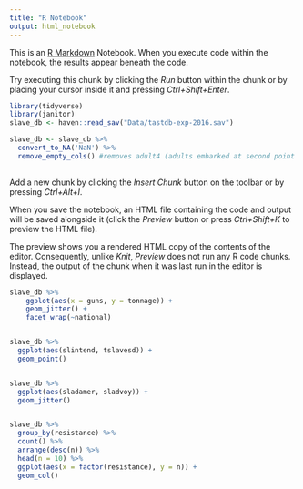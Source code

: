 ```yaml
---
title: "R Notebook"
output: html_notebook
---
```


This is an [R Markdown](http://rmarkdown.rstudio.com) Notebook. When you execute code within the notebook, the results appear beneath the code. 

Try executing this chunk by clicking the *Run* button within the chunk or by placing your cursor inside it and pressing *Ctrl+Shift+Enter*. 

```r
library(tidyverse)
library(janitor)
slave_db <- haven::read_sav("Data/tastdb-exp-2016.sav")

slave_db <- slave_db %>% 
  convert_to_NA('NaN') %>% 
  remove_empty_cols() #removes adult4 (adults embarked at second point of purchase)
  
```

Add a new chunk by clicking the *Insert Chunk* button on the toolbar or by pressing *Ctrl+Alt+I*.

When you save the notebook, an HTML file containing the code and output will be saved alongside it (click the *Preview* button or press *Ctrl+Shift+K* to preview the HTML file).

The preview shows you a rendered HTML copy of the contents of the editor. Consequently, unlike *Knit*, *Preview* does not run any R code chunks. Instead, the output of the chunk when it was last run in the editor is displayed.

```r
slave_db %>% 
    ggplot(aes(x = guns, y = tonnage)) + 
    geom_jitter() + 
    facet_wrap(~national)


slave_db %>% 
  ggplot(aes(slintend, tslavesd)) + 
  geom_point()


slave_db %>% 
  ggplot(aes(sladamer, sladvoy)) + 
  geom_jitter()


slave_db %>% 
  group_by(resistance) %>% 
  count() %>% 
  arrange(desc(n)) %>% 
  head(n = 10) %>% 
  ggplot(aes(x = factor(resistance), y = n)) + 
  geom_col()


```















